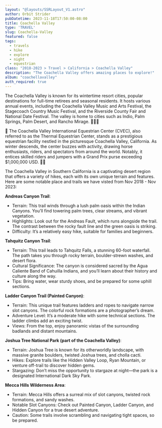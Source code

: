 ```yaml
---
layout: "@layouts/SSRLayout_V1.astro"
author: Orbit Strider
pubDatetime: 2023-11-18T17:50:00-08:00
title: Coachella Valley
type: 'TRAVEL'
slug: Coachella-Valley
featured: false
tags:
  - travels
  - hike
  - explore
  - night
  - equestrian
class: "2018-2023 > Travel > California > Coachella Valley"
description: "The Coachella Valley offers amazing places to explore!"
album: "coachellavalley"
auth_required: true
---
```

The Coachella Valley is known for its wintertime resort cities, popular
destinations for full-time retirees and seasonal residents. It hosts various
annual events, including the Coachella Valley Music and Arts Festival, the
Stagecoach Country Music Festival, and the Riverside County Fair and National
Date Festival. The valley is home to cities such as Indio, Palm Springs,
Palm Desert, and Rancho Mirage. 🌴🌵🌞

🐎 The Coachella Valley International Equestrian Center (CVEC), also referred
to as the Thermal Equestrian Center, stands as a prestigious equestrian facility
nestled in the picturesque Coachella Valley, California. As winter descends, 
the center buzzes with activity, drawing horse enthusiasts, riders, and spectators
from around the world. Notably, it entices skilled riders and jumpers with a 
Grand Prix purse exceeding $1,000,000 USD. 🐎🌟

The Coachella Valley in Southern California is a captivating desert region that 
offers a variety of hikes, each with its own unique terrain and features. Here 
are some notable place and trails we have visted from Nov 2018 - Nov 2023:

**Andreas Canyon Trail**:
- Terrain: This trail winds through a lush palm oasis within the Indian Canyons.
  You’ll find towering palm trees, clear streams, and vibrant vegetation.
- Highlights: Look out for the Andreas Fault, which runs alongside the trail.
  The contrast between the rocky fault line and the green oasis is striking.
- Difficulty: It’s a relatively easy hike, suitable for families and beginners.

**Tahquitz Canyon Trail**:
- Terrain: This trail leads to Tahquitz Falls, a stunning 60-foot waterfall. The
  path takes you through rocky terrain, boulder-strewn washes, and desert flora.
- Cultural Significance: The canyon is considered sacred by the Agua Caliente Band 
  of Cahuilla Indians, and you’ll learn about their history and culture along the way.
- Tips: Bring water, wear sturdy shoes, and be prepared for some uphill sections.

**Ladder Canyon Trail (Painted Canyon)**:
- Terrain: This unique trail features ladders and ropes to navigate narrow slot canyons. The
  colorful rock formations are a photographer’s dream.
- Adventure Level: It’s a moderate hike with some technical sections. The ladder climbs add
  an exciting twist.
- Views: From the top, enjoy panoramic vistas of the surrounding badlands and distant mountains.

**Joshua Tree National Park (part of the Coachella Valley)**:
- Terrain: Joshua Tree is known for its otherworldly landscape, with massive granite boulders,
  twisted Joshua trees, and cholla cacti.
- Hikes: Explore trails like the Hidden Valley Loop, Ryan Mountain, or venture off-trail to
  discover hidden gems.
- Stargazing: Don’t miss the opportunity to stargaze at night—the park is a designated
  International Dark Sky Park.

**Mecca Hills Wilderness Area**:
- Terrain: Mecca Hills offers a surreal mix of slot canyons, twisted rock formations, and
  sandy washes.
- Notable Slot Canyons: Check out Painted Canyon, Ladder Canyon, and Hidden Canyon for
  a true desert adventure.
- Caution: Some trails involve scrambling and navigating tight spaces, so be prepared.
